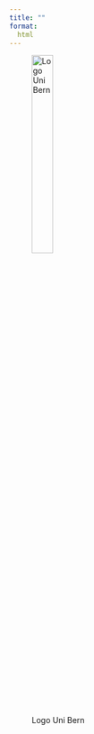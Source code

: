 ```yaml
---
title: ""
format:
  html
---
```


![Logo Uni Bern](unibe.png){width='30%' fig-align='left' .lightbox}